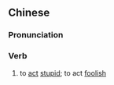 ==Chinese==
{{zh-forms|(''colloquial'') to do, to commit|(''dialectal; neologism'') stupid, foolish}}

===Pronunciation===
{{zh-pron
|m=fàn'èr
|cat=v
}}

===Verb===
{{zh-verb}}

# {{lb|zh|neologism|jocular}} to [[act]] [[stupid]]; to act [[foolish]]